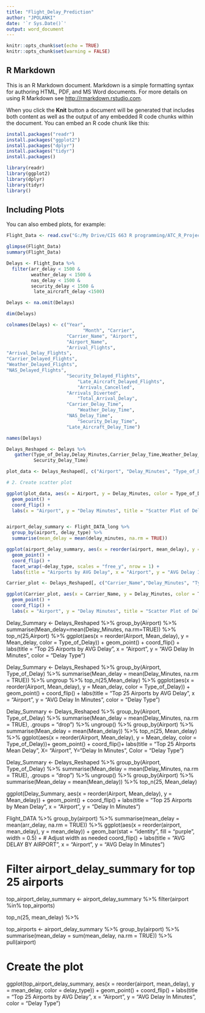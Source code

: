 ---
title: "Flight_Delay_Prediction"
author: "JPOLANKI"
date: '`r Sys.Date()`'
output: word_document
---

```{r setup, include=FALSE}
knitr::opts_chunk$set(echo = TRUE)
knitr::opts_chunk$set(warning = FALSE)
```

## R Markdown

This is an R Markdown document. Markdown is a simple formatting syntax for authoring HTML, PDF, and MS Word documents. For more details on using R Markdown see <http://rmarkdown.rstudio.com>.

When you click the **Knit** button a document will be generated that includes both content as well as the output of any embedded R code chunks within the document. You can embed an R code chunk like this:

```{r Packages, echo=TRUE}
install.packages("readr")
install.packages("ggplot2")
install.packages("dplyr")
install.packages("tidyr")
install.packages()

library(readr)
library(ggplot2)
library(dplyr)
library(tidyr)
library()
```

## Including Plots

You can also embed plots, for example:

```{r DATA, echo=True}

Flight_Data <- read.csv("G:/My Drive/CIS 663 R programming/ATC_R_Project/DATA/air_traffic_main_Data.csv")

```

``` {r }
glimpse(Flight_Data)
summary(Flight_Data)

```

```{r outliers, echo=TRUE}

Delays <- Flight_Data %>%
  filter(arr_delay < 1500 & 
         weather_delay < 1500 & 
         nas_delay < 1500 & 
         security_delay < 1500 &
          late_aircraft_delay <1500)

```

``` {r echo=TRUE}

Delays <- na.omit(Delays)

dim(Delays)


```

```{r Column_Names, echo=TRUE}
colnames(Delays) <- c("Year",
                            "Month", "Carrier",
                      "Carrier_Name", "Airport", 
                      "Airport_Name",
                      "Arrival_Flights",
"Arrival_Delay_Flights",
"Carrier_Delayed_Flights", 
"Weather_Delayed_Flights",
"NAS_Delayed_Flights",
                      "Security_Delayed_Flights",
                          "Late_Aircraft_Delayed_Flights",
                          "Arrivals_Cancelled",
                      "Arrivals_Diverted",
                          "Total_Arrival_Delay",
                      "Carrier_Delay_Time",
                          "Weather_Delay_Time", 
                      "NAS_Delay_Time", 
                          "Security_Delay_Time",
                      "Late_Aircraft_Delay_Time")

names(Delays)
```


```{r }
Delays_Reshaped <- Delays %>%
   gather(Type_of_Delay,Delay_Minutes,Carrier_Delay_Time,Weather_Delay_Time,NAS_Delay_Time,
          Security_Delay_Time)
```


```{r }


plot_data <- Delays_Reshaped[, c("Airport", "Delay_Minutes", "Type_of_Delay")]

# 2. Create scatter plot

ggplot(plot_data, aes(x = Airport, y = Delay_Minutes, color = Type_of_Delay)) +
  geom_point() +
  coord_flip() +
  labs(x = "Airport", y = "Delay Minutes", title = "Scatter Plot of Delay Minutes by Airport and Type of Delay")



```

```{r  }


airport_delay_summary <- Flight_DATA_long %>%
  group_by(airport, delay_type) %>%
  summarise(mean_delay = mean(delay_minutes, na.rm = TRUE)) 

ggplot(airport_delay_summary, aes(x = reorder(airport, mean_delay), y = mean_delay, fill = delay_type, color = delay_type)) +
  geom_point() +
  coord_flip() +
  facet_wrap(~delay_type, scales = "free_y", nrow = 1) +
  labs(title = "Airports by AVG Delay", x = "Airport", y = "AVG Delay In Minutes", fill = "Delay Type", color = "Delay Type") 

```




```{r }
Carrier_plot <- Delays_Reshaped[, c("Carrier_Name","Delay_Minutes", "Type_of_Delay")]

ggplot(Carrier_plot, aes(x = Carrier_Name, y = Delay_Minutes, color = Type_of_Delay)) +
  geom_point() +
  coord_flip() +
  labs(x = "Airport", y = "Delay Minutes", title = "Scatter Plot of Delay Minutes by Airport and Type of Delay")

```






































Delay_Summary <- Delays_Reshaped %>%
  group_by(Airport) %>%
  summarise(Mean_delay=mean(Delay_Minutes, na.rm=TRUE)) %>%
top_n(25,Airport) %>%
ggplot(aes(x = reorder(Airport, Mean_delay), y = Mean_delay, color = Type_of_Delay)) +
  geom_point() +
  coord_flip() +
  labs(title = "Top 25 Airports by AVG Delay", x = "Airport", y = "AVG Delay In Minutes", color = "Delay Type")





Delay_Summary <- Delays_Reshaped %>%
  group_by(Airport, Type_of_Delay) %>%
  summarise(Mean_delay = mean(Delay_Minutes, na.rm = TRUE)) %>%
  ungroup %>%
  top_n(25,Mean_delay) %>%
ggplot(aes(x = reorder(Airport, Mean_delay), y = Mean_delay, color = Type_of_Delay)) +
  geom_point() +
  coord_flip() +
  labs(title = "Top 25 Airports by AVG Delay", x = "Airport", y = "AVG Delay In Minutes", color = "Delay Type")





Delay_Summary <- Delays_Reshaped %>%
  group_by(Airport, Type_of_Delay) %>%
  summarise(Mean_delay = mean(Delay_Minutes, na.rm = TRUE), .groups = "drop") %>%
  ungroup() %>%
  group_by(Airport) %>%
  summarise(Mean_delay = mean(Mean_delay)) %>%
  top_n(25, Mean_delay) %>%
ggplot(aes(x = reorder(Airport, Mean_delay), y = Mean_delay, color = Type_of_Delay))+
geom_point() +
coord_flip()+
  labs(title = "Top 25 AIrports Mean Delay", X= "Airport", Y="Delay In Minutes", Color = "Delay Type")









Delay_Summary <- Delays_Reshaped %>%
  group_by(Airport, Type_of_Delay) %>%
  summarise(Mean_delay = mean(Delay_Minutes, na.rm = TRUE), .groups = "drop") %>%
  ungroup() %>%
  group_by(Airport) %>%
  summarise(Mean_delay = mean(Mean_delay)) %>%
  top_n(25, Mean_delay)

ggplot(Delay_Summary, aes(x = reorder(Airport, Mean_delay), y = Mean_delay)) +
  geom_point() +
  coord_flip() +
  labs(title = "Top 25 Airports by Mean Delay", x = "Airport", y = "Delay In Minutes")








Flight_DATA %>%
  group_by(airport) %>%
  summarise(mean_delay = mean(arr_delay, na.rm = TRUE)) %>%
  ggplot(aes(x = reorder(airport, mean_delay), y = mean_delay)) +
  geom_bar(stat = "identity", fill = "purple", width = 0.5) +  # Adjust width as needed
  coord_flip() +
  labs(title = "AVG DELAY BY AIRPORT", x = "Airport", y = "AVG Delay In Minutes")



  



# Filter airport_delay_summary for top 25 airports
top_airport_delay_summary <- airport_delay_summary %>%
  filter(airport %in% top_airports)
  
   top_n(25, mean_delay) %>%
   
   top_airports <- airport_delay_summary %>%
  group_by(airport) %>%
  summarise(mean_delay = sum(mean_delay, na.rm = TRUE)) %>%
  pull(airport)


# Create the plot
ggplot(top_airport_delay_summary, aes(x = reorder(airport, mean_delay), y = mean_delay, color = delay_type)) +
  geom_point() +
  coord_flip() +
  labs(title = "Top 25 Airports by AVG Delay", x = "Airport", y = "AVG Delay In Minutes", color = "Delay Type")

